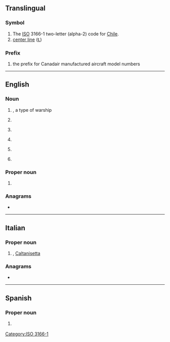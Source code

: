 {{also|Appendix:Variations of "cl"}}
==Translingual==

===Symbol===
{{head|mul|symbol}}

# The [[ISO]] 3166-1 two-letter (alpha-2) code for [[Chile]].
# [[center line]] ([[℄]])

===Prefix===
{{head|mul|prefix}}

# {{lb|mul|aviation}} the prefix for Canadair manufactured aircraft model numbers

[[Category:ISO 3166-1]]

----

==English==

===Noun===
{{en-noun}}

# {{lb|en|US|navy}} {{initialism of|light cruiser|lang=en|nodot=1}}, a type of warship
# {{lb|en|astronomy}} {{abbreviation of|cluster|lang=en}}
# {{lb|en|aviation}} {{initialism of|lift coefficient|lang=en}}
# {{lb|en|baseball}} {{abbreviation of|closer|lang=en}}
# {{initialism of|containment level|lang=en}}
# {{lb|en|computing|uncountable}} {{initialism of|computability logic|lang=en}}

===Proper noun===
{{en-proper noun}}

# {{abbreviation of|Catalonia|lang=en}}

===Anagrams===
* {{anagrams|en|a=cl|L/C|LC|l.c.|l/c|lc}}

----

==Italian==

===Proper noun===
{{pt-proper noun}}

# {{abbreviation of|lang=it|Caltanissetta|nodot=1}}, [[Caltanisetta]] {{gloss|Italian town in Sicilia}}

===Anagrams===
* {{l|it|LC}}

----

==Spanish==

===Proper noun===
{{head|es|proper noun}}

# {{abbr of|lang=en|[[Colima]]}} {{gloss|Mexican state}}